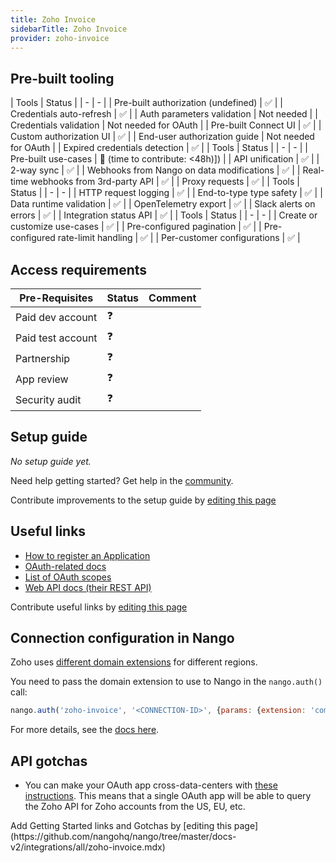 ```yaml
---
title: Zoho Invoice
sidebarTitle: Zoho Invoice
provider: zoho-invoice
---
```




<Overview />

## Pre-built tooling

<AccordionGroup>
<Accordion title="✅ Authorization">
| Tools | Status |
| - | - |
| Pre-built authorization (undefined) | ✅ |
| Credentials auto-refresh | ✅ |
| Auth parameters validation | Not needed |
| Credentials validation | Not needed for OAuth |
| Pre-built Connect UI | ✅ |
| Custom authorization UI | ✅ |
| End-user authorization guide | Not needed for OAuth |
| Expired credentials detection | ✅ |
</Accordion>
<Accordion title="✅ Read & write data">
| Tools | Status |
| - | - |
| Pre-built use-cases | 🚫 (time to contribute: &lt;48h)]) |
| API unification | ✅ |
| 2-way sync | ✅ |
| Webhooks from Nango on data modifications | ✅ |
| Real-time webhooks from 3rd-party API | ✅ |
| Proxy requests | ✅ |
</Accordion>
<Accordion title="✅ Observability & data quality">
| Tools | Status |
| - | - |
| HTTP request logging | ✅ |
| End-to-type type safety | ✅ |
| Data runtime validation | ✅ |
| OpenTelemetry export | ✅ |
| Slack alerts on errors | ✅ |
| Integration status API | ✅ |
</Accordion>
<Accordion title="✅ Customization">
| Tools | Status |
| - | - |
| Create or customize use-cases | ✅ |
| Pre-configured pagination | ✅ |
| Pre-configured rate-limit handling | ✅ |
| Per-customer configurations | ✅ |
</Accordion>
</AccordionGroup>

<PreBuiltUseCases />

## Access requirements
| Pre-Requisites | Status | Comment|
| - | - | - |
| Paid dev account | ❓ |  |
| Paid test account | ❓ |  |
| Partnership | ❓ | |
| App review | ❓ |  |
| Security audit | ❓ | |


## Setup guide

_No setup guide yet._

<Tip>Need help getting started? Get help in the [community](https://nango.dev/slack).</Tip>

<Note>Contribute improvements to the setup guide by [editing this page](https://github.com/nangohq/nango/tree/master/docs-v2/integrations/all/zoho-invoice.mdx)</Note>


## Useful links

-   [How to register an Application](https://accounts.zoho.com/developerconsole)
-   [OAuth-related docs](https://www.zoho.com/invoice/api/v3/oauth/#overview)
-   [List of OAuth scopes](https://www.zoho.com/invoice/api/v3/oauth/#overview:~:text=List%20of%20scopes%20available%20in%20Zoho%20Invoice%20%3A)
-   [Web API docs (their REST API)](https://www.zoho.com/invoice/api/v3/apicollection/#overview)

<Note>Contribute useful links by [editing this page](https://github.com/nangohq/nango/tree/master/docs-v2/integrations/all/zoho-invoice.mdx)</Note>

## Connection configuration in Nango

Zoho uses [different domain extensions](https://www.zoho.com/crm/developer/docs/api/v3/multi-dc.html) for different regions. 

You need to pass the domain extension to use to Nango in the `nango.auth()` call:

```js
nango.auth('zoho-invoice', '<CONNECTION-ID>', {params: {extension: 'com'}});
```

For more details, see the [docs here](/guides/getting-started/authorize-an-api-from-your-app#apis-requiring-connection-specific-configuration-for-authorization).

## API gotchas
- You can make your OAuth app cross-data-centers with [these instructions](https://www.zoho.com/crm/developer/docs/api/v3/multi-dc.html). This means that a single OAuth app will be able to query the Zoho API for Zoho accounts from the US, EU, etc.

<Note>
    Add Getting Started links and Gotchas by [editing this page](https://github.com/nangohq/nango/tree/master/docs-v2/integrations/all/zoho-invoice.mdx)
</Note>
